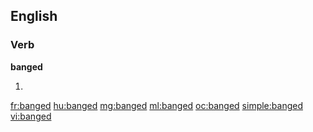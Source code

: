 ==English==

===Verb===
'''banged'''

# {{past of|[[bang]]}}

[[fr:banged]]
[[hu:banged]]
[[mg:banged]]
[[ml:banged]]
[[oc:banged]]
[[simple:banged]]
[[vi:banged]]
